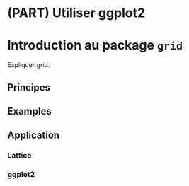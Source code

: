 # (PART) Utiliser ggplot2 {-}

# Introduction au package `grid`

Expliquer grid.

## Principes

## Examples

## Application

### Lattice

### ggplot2
